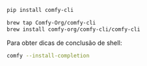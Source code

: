 <CodeGroup>

```bash pip
pip install comfy-cli
```

```bash homebrew
brew tap Comfy-Org/comfy-cli
brew install comfy-org/comfy-cli/comfy-cli
```

</CodeGroup>

Para obter dicas de conclusão de shell:

```bash
comfy --install-completion
```